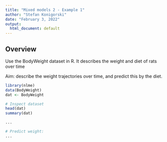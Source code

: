 ```yaml
---
title: "Mixed models 2 - Example 1"
author: "Stefan Konigorski"
date: "February 3, 2022"
output:
  html_document: default
---
```


## Overview

Use the BodyWeight dataset in R. It describes the weight and diet of rats over time

Aim: describe the weight trajectories over time, and predict this by the diet.

```r
library(nlme)
data(BodyWeight)
dat <- BodyWeight

# Inspect dataset
head(dat)
summary(dat)

...

# Predict weight:
...

```


